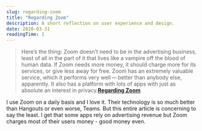 ```yaml
---
slug: regarding-zoom
title: "Regarding Zoom"
description: A short reflection on user experience and design.
date: 2020-03-31
readingTime: 1
---
```


>Here’s the thing: Zoom doesn’t need to be in the advertising business, least of all in the part of it that lives like a vampire off the blood of human data. If Zoom needs more money, it should charge more for its services, or give less away for free. Zoom has an extremely valuable service, which it performs very well — better than anybody else, apparently. It also has a platform with lots of apps with just as absolute an interest in privacy.**<a href="https://daringfireball.net/2020/03/regarding_zoom">Regarding Zoom</a>**

I use Zoom on a daily basis and I love it. Their technology is so much better than Hangouts or even worse, Teams. But this entire article is concerning to say the least. I get that some apps rely on advertising revenue but Zoom charges most of their users money - good money even.
